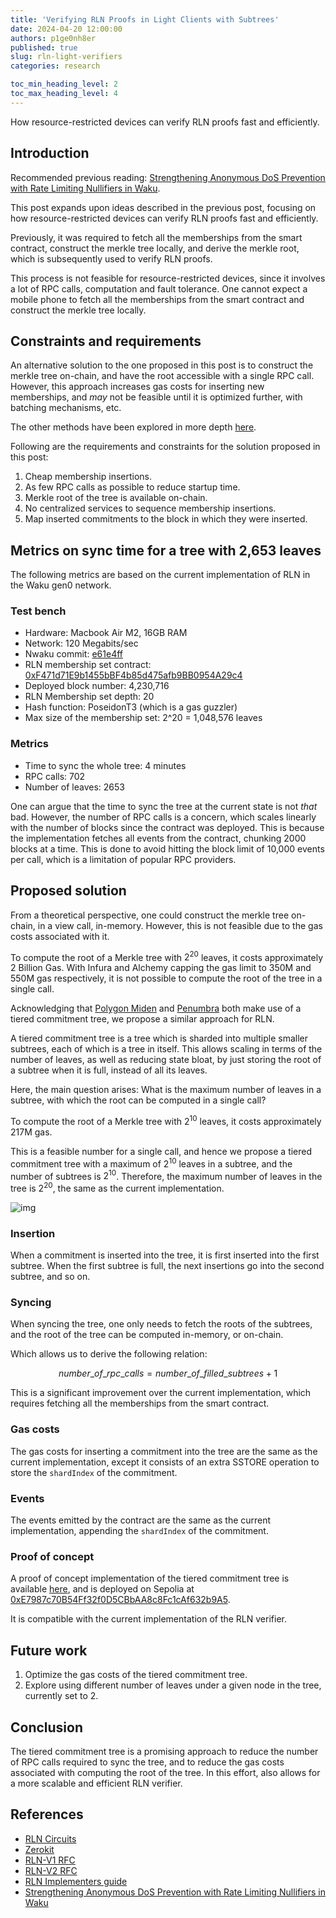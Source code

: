 ```yaml
---
title: 'Verifying RLN Proofs in Light Clients with Subtrees'
date: 2024-04-20 12:00:00
authors: p1ge0nh8er
published: true
slug: rln-light-verifiers
categories: research

toc_min_heading_level: 2
toc_max_heading_level: 4
---
```


How resource-restricted devices can verify RLN proofs fast and efficiently.

<!--truncate-->

## Introduction

Recommended previous reading: [Strengthening Anonymous DoS Prevention with Rate Limiting Nullifiers in Waku](https://vac.dev/rlog/rln-anonymous-dos-prevention).

This post expands upon ideas described in the previous post,
focusing on how resource-restricted devices can verify RLN proofs fast and efficiently.

Previously, it was required to fetch all the memberships from the smart contract,
construct the merkle tree locally,
and derive the merkle root,
which is subsequently used to verify RLN proofs.

This process is not feasible for resource-restricted devices,
since it involves a lot of RPC calls, computation and fault tolerance.
One cannot expect a mobile phone to fetch all the memberships from the smart contract and construct the merkle tree locally.

## Constraints and requirements

An alternative solution to the one proposed in this post is to construct the merkle tree on-chain,
and have the root accessible with a single RPC call.
However, this approach increases gas costs for inserting new memberships,
and _may_ not be feasible until it is optimized further,
with batching mechanisms, etc.

The other methods have been explored in more depth [here](https://hackmd.io/@rymnc/rln-tree-storages).

Following are the requirements and constraints for the solution proposed in this post:

1. Cheap membership insertions.
2. As few RPC calls as possible to reduce startup time.
3. Merkle root of the tree is available on-chain.
4. No centralized services to sequence membership insertions.
5. Map inserted commitments to the block in which they were inserted.

## Metrics on sync time for a tree with 2,653 leaves

The following metrics are based on the current implementation of RLN in the Waku gen0 network.

### Test bench

- Hardware: Macbook Air M2, 16GB RAM
- Network: 120 Megabits/sec
- Nwaku commit: [e61e4ff](https://github.com/waku-org/nwaku/tree/e61e4ff90a235657a7dc4248f5be41b6e031e98c)
- RLN membership set contract: [0xF471d71E9b1455bBF4b85d475afb9BB0954A29c4](https://sepolia.etherscan.io/address/0xF471d71E9b1455bBF4b85d475afb9BB0954A29c4#code)
- Deployed block number: 4,230,716
- RLN Membership set depth: 20
- Hash function: PoseidonT3 (which is a gas guzzler)
- Max size of the membership set: 2^20 = 1,048,576 leaves

### Metrics

- Time to sync the whole tree: 4 minutes
- RPC calls: 702
- Number of leaves: 2653

One can argue that the time to sync the tree at the current state is not _that_ bad.
However, the number of RPC calls is a concern,
which scales linearly with the number of blocks since the contract was deployed.
This is because the implementation fetches all events from the contract,
chunking 2000 blocks at a time.
This is done to avoid hitting the block limit of 10,000 events per call,
which is a limitation of popular RPC providers.

## Proposed solution

From a theoretical perspective,
one could construct the merkle tree on-chain,
in a view call, in-memory.
However, this is not feasible due to the gas costs associated with it.

To compute the root of a Merkle tree with $2^{20}$ leaves,
it costs approximately 2 Billion Gas.
With Infura and Alchemy capping the gas limit to 350M and 550M gas respectively,
it is not possible to compute the root of the tree in a single call.

Acknowledging that [Polygon Miden](https://polygon.technology/blog/polygon-miden-state-model) and [Penumbra](https://penumbra.zone/blog/tiered-commitment-tree/) both make use of a tiered commitment tree,
we propose a similar approach for RLN.

A tiered commitment tree is a tree which is sharded into multiple smaller subtrees,
each of which is a tree in itself.
This allows scaling in terms of the number of leaves,
as well as reducing state bloat,
by just storing the root of a subtree when it is full,
instead of all its leaves.

Here, the main question arises:
What is the maximum number of leaves in a subtree, with which the root can be computed in a single call?

To compute the root of a Merkle tree with $2^{10}$ leaves, it costs approximately 217M gas.

This is a feasible number for a single call,
and hence we propose a tiered commitment tree with a maximum of $2^{10}$ leaves in a subtree,
and the number of subtrees is $2^{10}$.
Therefore, the maximum number of leaves in the tree is $2^{20}$,
the same as the current implementation.

![img](/img/light-rln-verifiers.png)

### Insertion

When a commitment is inserted into the tree,
it is first inserted into the first subtree.
When the first subtree is full,
the next insertions go into the second subtree,
and so on.

### Syncing

When syncing the tree,
one only needs to fetch the roots of the subtrees,
and the root of the tree can be computed in-memory, or on-chain.

Which allows us to derive the following relation:

$$
number\_of\_rpc\_calls = number\_of\_filled\_subtrees + 1
$$

This is a significant improvement over the current implementation,
which requires fetching all the memberships from the smart contract.

### Gas costs

The gas costs for inserting a commitment into the tree are the same as the current implementation,
except it consists of an extra SSTORE operation to store the `shardIndex` of the commitment.

### Events

The events emitted by the contract are the same as the current implementation,
appending the `shardIndex` of the commitment.

### Proof of concept

A proof of concept implementation of the tiered commitment tree is available [here](https://github.com/vacp2p/rln-contract/pull/37),
and is deployed on Sepolia at [0xE7987c70B54Ff32f0D5CBbAA8c8Fc1cAf632b9A5](https://sepolia.etherscan.io/address/0xE7987c70B54Ff32f0D5CBbAA8c8Fc1cAf632b9A5).

It is compatible with the current implementation of the RLN verifier.

## Future work

1. Optimize the gas costs of the tiered commitment tree.
2. Explore using different number of leaves under a given node in the tree, currently set to 2.

## Conclusion

The tiered commitment tree is a promising approach to reduce the number of RPC calls required to sync the tree,
and to reduce the gas costs associated with computing the root of the tree.
In this effort, also allows for a more scalable and efficient RLN verifier.

## References

- [RLN Circuits](https://github.com/rate-limiting-nullifier/circom-rln)
- [Zerokit](https://github.com/vacp2p/zerokit)
- [RLN-V1 RFC](https://rfc.vac.dev/spec/32/)
- [RLN-V2 RFC](https://rfc.vac.dev/spec/58/)
- [RLN Implementers guide](https://hackmd.io/7cBCMU5hS5OYv8PTaW2wAQ?view)
- [Strengthening Anonymous DoS Prevention with Rate Limiting Nullifiers in Waku](https://vac.dev/rlog/rln-anonymous-dos-prevention)
